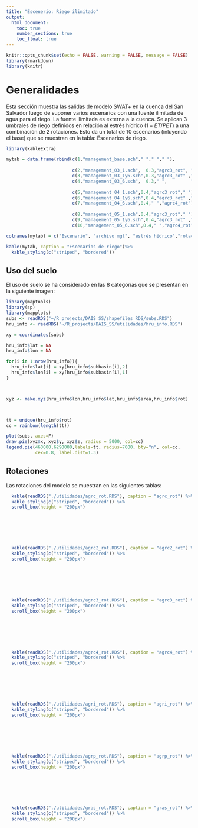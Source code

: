 ```yaml
---
title: "Escenerio: Riego ilimitado"
output:
  html_document:
    toc: true
    number_sections: true
    toc_float: true
---
```


```r
knitr::opts_chunk$set(echo = FALSE, warning = FALSE, message = FALSE)
library(rmarkdown)
library(knitr)
```


# Generalidades
Esta sección muestra las salidas de modelo SWAT+ en la cuenca del San Salvador luego de suponer varios escenarios con una fuente ilimitada de agua para el riego. La fuente ilimitada es externa a la cuenca. Se aplican 3 umbrales de riego definidos en relación al estrés hídrico ($1- ET/PET$) a una combinación de 2 rotaciones. Esto da un total de 10 escenarios (inluyendo el base) que se muestran en la tabla: Escenarios de riego.  


```r
library(kableExtra)

mytab = data.frame(rbind(c(1,"management_base.sch"," "," "," "),
                         
                         c(2,"management_03_1.sch",  0.3,"agrc3_rot", " "),
                         c(3,"management_03_1y6.sch",0.3,"agrc3_rot" ,"agrc4_rot"),
                         c(4,"management_03_6.sch",  0.3," ",         "agrc4_rot"),
                         
                         c(5,"management_04_1.sch",0.4,"agrc3_rot"," "),
                         c(6,"management_04_1y6.sch",0.4,"agrc3_rot" ,"agrc4_rot"),
                         c(7,"management_04_6.sch",0.4," ","agrc4_rot"),
                         
                         c(8,"management_05_1.sch",0.4,"agrc3_rot"," "),
                         c(9,"management_05_1y6.sch",0.4,"agrc3_rot" ,"agrc4_rot"),
                         c(10,"management_05_6.sch",0.4," ","agrc4_rot")))

colnames(mytab) = c("Escenario", "archivo mgt", "estrés hídrico","rotación 1","rotación 2")

kable(mytab, caption = "Escenarios de riego")%>%
  kable_styling(c("striped", "bordered"))


```


## Uso del suelo
El uso de suelo se ha considerado en las 8 categorías que se presentan en la siguiente imagen:


```r
library(maptools)
library(sp)
library(mapplots)
subs <- readRDS("~/R_projects/DAIS_SS/shapefiles_RDS/subs.RDS")
hru_info <- readRDS("~/R_projects/DAIS_SS/utilidades/hru_info.RDS")

xy = coordinates(subs)

hru_info$lat = NA
hru_info$lon = NA

for(i in 1:nrow(hru_info)){
  hru_info$lat[i] = xy[hru_info$subbasin[i],2]
  hru_info$lon[i] = xy[hru_info$subbasin[i],1]
}



xyz <- make.xyz(hru_info$lon,hru_info$lat,hru_info$area,hru_info$rot)



tt = unique(hru_info$rot)
cc = rainbow(length(tt))

plot(subs, axes=F)
draw.pie(xyz$x, xyz$y, xyz$z, radius = 5000, col=cc)
legend.pie(460000,6290000,labels=tt, radius=7000, bty="n", col=cc,
           cex=0.8, label.dist=1.3)


```




## Rotaciones
Las rotaciones del modelo se muestran en las siguientes tablas:


```r
  kable(readRDS("./utilidades/agrc_rot.RDS"), caption = "agrc_rot") %>%
  kable_styling(c("striped", "bordered")) %>%
  scroll_box(height = "200px") 
```

<br><br><br><br>

```r
  kable(readRDS("./utilidades/agrc2_rot.RDS"), caption = "agrc2_rot") %>%
  kable_styling(c("striped", "bordered")) %>%
  scroll_box(height = "200px") 
```

<br><br><br><br>

```r
  kable(readRDS("./utilidades/agrc3_rot.RDS"), caption = "agrc3_rot") %>%
  kable_styling(c("striped", "bordered")) %>%
  scroll_box(height = "200px") 
```

<br><br><br><br>

```r
  kable(readRDS("./utilidades/agrc4_rot.RDS"), caption = "agrc4_rot") %>%
  kable_styling(c("striped", "bordered")) %>%
  scroll_box(height = "200px") 
```

<br><br><br><br>

```r
  kable(readRDS("./utilidades/agri_rot.RDS"), caption = "agri_rot") %>%
  kable_styling(c("striped", "bordered")) %>%
  scroll_box(height = "200px") 
```

<br><br><br><br>

```r
  kable(readRDS("./utilidades/agrp_rot.RDS"), caption = "agrp_rot") %>%
  kable_styling(c("striped", "bordered")) %>%
  scroll_box(height = "200px") 
```

<br><br><br><br>

```r
  kable(readRDS("./utilidades/gras_rot.RDS"), caption = "gras_rot") %>%
  kable_styling(c("striped", "bordered")) %>%
  scroll_box(height = "200px") 
```








